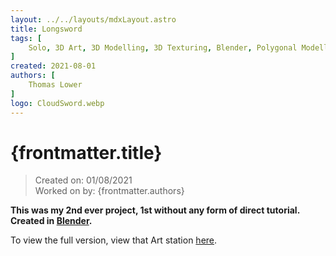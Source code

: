 ```yaml
---
layout: ../../layouts/mdxLayout.astro
title: Longsword
tags: [
    Solo, 3D Art, 3D Modelling, 3D Texturing, Blender, Polygonal Modelling, Weapon, Personal Project
]
created: 2021-08-01
authors: [
    Thomas Lower
]
logo: CloudSword.webp
---
```



# {frontmatter.title}
>Created on: 01/08/2021<br/>
>Worked on by: {frontmatter.authors}

**This was my 2nd ever project, 1st without any form of direct tutorial. Created in [Blender](https://www.blender.org/).**

To view the full version, view that Art station [here](https://thomaslower5.artstation.com/projects/rJV0aa).